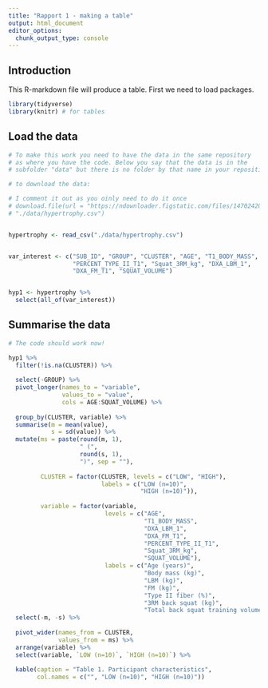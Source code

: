 ```yaml
---
title: "Rapport 1 - making a table"
output: html_document
editor_options: 
  chunk_output_type: console
---
```


## Introduction
This R-markdown file will produce a table. First we need to load packages.

```r

library(tidyverse)
library(knitr) # for tables

```

## Load the data

```r

# To make this work you need to have the data in the same repository 
# as where you have the code. Below you say that the data is in the 
# subfolder "data" but there is no folder by that name in your repositiory

# to download the data:

# I comment it out as you oinly need to do it once
# download.file(url = "https://ndownloader.figstatic.com/files/14702420", destfile = 
# "./data/hypertrophy.csv")


hypertrophy <- read_csv("./data/hypertrophy.csv")


var_interest <- c("SUB_ID", "GROUP", "CLUSTER", "AGE", "T1_BODY_MASS",
                  "PERCENT_TYPE_II_T1", "Squat_3RM_kg", "DXA_LBM_1", 
                  "DXA_FM_T1", "SQUAT_VOLUME")


hyp1 <- hypertrophy %>%
  select(all_of(var_interest)) 

```


## Summarise the data


```r

# The code should work now!

hyp1 %>%
  filter(!is.na(CLUSTER)) %>%
  
  select(-GROUP) %>%
  pivot_longer(names_to = "variable",
               values_to = "value",
               cols = AGE:SQUAT_VOLUME) %>%
  
  group_by(CLUSTER, variable) %>%
  summarise(m = mean(value),
            s = sd(value)) %>%
  mutate(ms = paste(round(m, 1), 
                    " (",
                    round(s, 1), 
                    ")", sep = ""),
         
         CLUSTER = factor(CLUSTER, levels = c("LOW", "HIGH"),
                          labels = c("LOW (n=10)",
                                     "HIGH (n=10)")),
         
         variable = factor(variable, 
                           levels = c("AGE", 
                                      "T1_BODY_MASS",
                                      "DXA_LBM_1",
                                      "DXA_FM_T1",
                                      "PERCENT_TYPE_II_T1",
                                      "Squat_3RM_kg", 
                                      "SQUAT_VOLUME"),
                           labels = c("Age (years)", 
                                      "Body mass (kg)",
                                      "LBM (kg)",
                                      "FM (kg)",
                                      "Type II fiber (%)",
                                      "3RM back squat (kg)",
                                      "Total back squat training volume (kg) from weeks 1 to 6"))) %>%
  select(-m, -s) %>%
  
  pivot_wider(names_from = CLUSTER, 
              values_from = ms) %>%
  arrange(variable) %>%
  select(variable, `LOW (n=10)`, `HIGH (n=10)`) %>%
  
  kable(caption = "Table 1. Participant characteristics", 
        col.names = c("", "LOW (n=10)", "HIGH (n=10)"))

```

